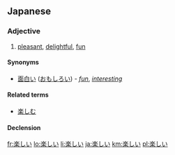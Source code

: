 ==Japanese==
{{ja-kanjitab|楽}}
===Adjective===
{{ja-adj|kk|decl=i|hira=たのしい|rom=tanoshii|kyu=樂しい}}

# [[pleasant]], [[delightful]], [[fun]]

====Synonyms====
*[[面白い]] ([[おもしろい]]) - ''[[fun]]'', ''[[interesting]]''

====Related terms====
*[[楽しむ]]

====Declension====
{{ja-i|楽し|たのし|tanoshi}}

[[fr:楽しい]]
[[lo:楽しい]]
[[li:楽しい]]
[[ja:楽しい]]
[[km:楽しい]]
[[pl:楽しい]]
